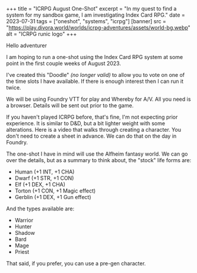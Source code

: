+++
title = "ICRPG August One-Shot"
excerpt = "In my quest to find a system for my sandbox game, I am investigating Index Card RPG."
date = 2023-07-31
tags = ["oneshot", "systems", "icrpg"]
[banner]
src = "https://play.divora.world/worlds/icrpg-adventures/assets/world-bg.webp"
alt = "ICRPG runic logo"
+++

Hello adventurer

I am hoping to run a one-shot using the Index Card RPG system at some point in the first couple weeks of August 2023.

I've created this "Doodle" *(no longer valid)* to allow you to vote on one of the time slots I have available. If there is enough interest then I can run it twice.

We will be using Foundry VTT for play and Whereby for A/V. All you need is a browser. Details will be sent out prior to the game.

If you haven't played ICRPG before, that's fine, I'm not expecting prior experience. It is similar to D&D, but a bit lighter weight with some alterations. Here is a video that walks through creating a character. You don't need to create a sheet in advance. We can do that on the day in Foundry.

<YouTube id="dGrZauqzlvk" />

The one-shot I have in mind will use the Alfheim fantasy world. We can go over the details, but as a summary to think about, the "stock" life forms are:

- Human (+1 INT, +1 CHA)
- Dwarf (+1 STR, +1 CON)
- Elf (+1 DEX, +1 CHA)
- Torton (+1 CON, +1 Magic effect)
- Gerblin (+1 DEX, +1 Gun effect)

And the types available are:

- Warrior
- Hunter
- Shadow
- Bard
- Mage
- Priest

That said, if you prefer, you can use a pre-gen character.
